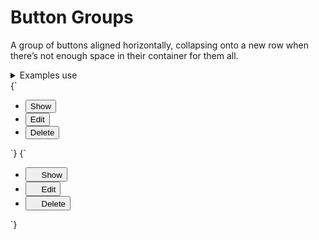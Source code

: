 
<Meta title="UI/Buttons/Button groups" />

# Button Groups

A group of buttons aligned horizontally, collapsing onto a new row when there’s not enough space in their container for them all.

<details>
  <summary class="u-h4 u-font--medium">Examples use</summary>
  <ul>
    <li><a href="/?path=/story/atoms-button-base--button-element">a-button</a></li>
    <li><a href="/?path=/story/atoms-icon--icon">a-icon</a></li>
    <li><a href="/?path=/story/atoms-list-reset--list-reset">a-list-reset</a></li>
    <li><a href="/?path=/story/utilities-typography--typography">u-h6</a></li>
    <li><a href="/?path=/story/utilities-flex--flex">u-flex</a></li>
    <li><a href="/?path=/story/utilities-box-alignment--items-center">u-items-center</a></li>
    <li><a href="/?path=/story/utilities-margin--margin-m">u-margin</a></li>
  </ul>
</details>

<Canvas>
  <Story name="Button group">
    {`
      <ul class="a-list-reset u-flex u-flex--wrap u-items-center">
        <li class="u-margin-xs--right">
          <button class="a-button u-h6" type="button">Show</button>
        </li>
        <li class="u-margin-xs--right">
          <button class="a-button u-h6" type="button">Edit</button>
        </li>
        <li class="u-margin-xs--right">
          <button class="a-button a-button--danger u-h6" type="button">Delete</button>
        </li>
      </ul>
    `}
  </Story>
</Canvas>

<Canvas>
  <Story name="Button group with icons">
    {`
      <ul class="a-list-reset u-flex u-flex--wrap u-items-center">
        <li class="u-flex u-margin-xs--right">
          <button class="a-button u-h6" type="button">
            <svg width="14" height="14" class="a-button__icon a-icon a-icon-m" aria-hidden="true" focusable="false" xmlns="http://www.w3.org/2000/svg" viewBox="0 0 100 100">
              <use xlink:href="${icons}#icon-plus"></use>
            </svg>
            <span class="a-button__label">Show</span>
          </button>
        </li>
        <li class="u-flex u-margin-xs--right">
          <button class="a-button u-h6" type="button">
            <svg width="14" height="14" class="a-button__icon a-icon a-icon-m" aria-hidden="true" focusable="false" xmlns="http://www.w3.org/2000/svg" viewBox="0 0 100 100">
              <use xlink:href="${icons}#icon-pencil"></use>
            </svg>
            <span class="a-button__label">Edit</span>
          </button>
        </li>
        <li class="u-flex u-margin-xs--right">
          <button class="a-button a-button--danger u-h6" type="button">
            <svg width="14" height="14" class="a-button__icon a-icon a-icon-m" aria-hidden="true" focusable="false" xmlns="http://www.w3.org/2000/svg" viewBox="0 0 100 100">
              <use xlink:href="${icons}#icon-bin"></use>
            </svg>
            <span class="a-button__label">Delete</span>
          </button>
        </li>
      </ul>
    `}
  </Story>
</Canvas>
